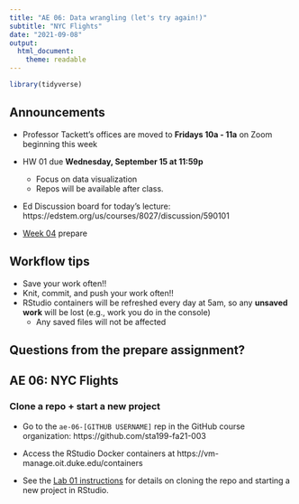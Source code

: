 ```yaml
---
title: "AE 06: Data wrangling (let's try again!)"
subtitle: "NYC Flights"
date: "2021-09-08"
output: 
  html_document:
    theme: readable
---
```


```r
library(tidyverse)
```

## Announcements

- Professor Tackett's offices are moved to **Fridays 10a - 11a** on Zoom beginning this week

- HW 01 due **Wednesday, September 15 at 11:59p**
  - Focus on data visualization
  - Repos will be available after class.

- Ed Discussion board for today's lecture: https://edstem.org/us/courses/8027/discussion/590101


- [Week 04](https://sta199-fa21-003.netlify.app/prepare/week-04.html) prepare

## Workflow tips

- Save your work often!!
- Knit, commit, and push your work often!! 
- RStudio containers will be refreshed every day at 5am, so any **unsaved work** will be lost (e.g., work you do in the console)
  - Any saved files will not be affected

## Questions from the prepare assignment? 

## AE 06: NYC Flights

### Clone a repo + start a new project

- Go to the `ae-06-[GITHUB USERNAME]` rep in the GitHub course organization:  https://github.com/sta199-fa21-003

- Access the RStudio Docker containers at https://vm-manage.oit.duke.edu/containers

- See the [Lab 01 instructions](https://sta199-fa21-003.netlify.app/labs/lab-01-hello-r.html) for details on cloning the repo and starting a new project in RStudio. 


